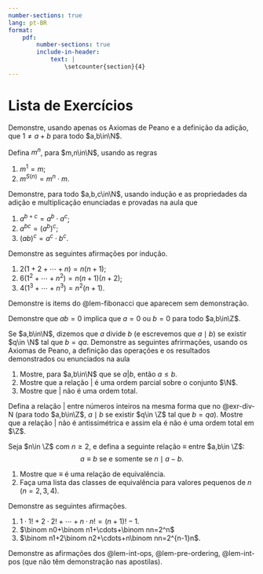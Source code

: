 ```yaml
---
number-sections: true
lang: pt-BR
format: 
    pdf:
        number-sections: true
        include-in-header:
            text: |
                \setcounter{section}{4}
---
```


# Lista de Exercícios

:::{#exr-}
Demonstre, usando apenas os Axiomas de Peano e a definição da adição, que $1\neq a+b$ para todo $a,b\in\N$. 
:::


:::{#exr-}
Defina $m^n$, para $m,n\in\N$, usando as regras 

1. $m^1=m$;
2. $m^{S(n)}=m^n\cdot m$.

Demonstre, para todo $a,b,c\in\N$, usando indução e as propriedades da adição e multiplicação enunciadas e provadas na aula que 

1. $a^{b+c}=a^b\cdot a^c$;
2. $a^{bc}=(a^b)^c$; 
3. $(ab)^c=a^c\cdot b^c$.
:::


:::{#exr-}
Demonstre as seguintes afirmações por indução.

1. $2(1+2+\cdots+n)=n(n+1)$;
2. $6(1^2+\cdots+n^2)=n(n+1)(n+2)$;
3. $4(1^3+\cdots+n^3)=n^2(n+1)$. 
:::

:::{#exr-}
Demonstre is items do @lem-fibonacci que aparecem sem demonstração. 
:::

:::{#exr-}
Demonstre que $ab=0$ implica que $a=0$ ou $b=0$ para todo $a,b\in\Z$. 
:::

:::{#exr-div-N}
Se $a,b\in\N$, dizemos que $a$ divide $b$ (e escrevemos que $a\mid b$) se existir $q\in \N$ tal que $b=qa$. Demonstre as seguintes afrirmações, 
usando  os Axiomas de Peano, a definição das operações e os resultados demonstrados ou enunciados na aula 

1. Mostre, para $a,b\in\N$ que se $a|b$,  então $a\leq b$.
2. Mostre que a relação $|$ é uma ordem parcial sobre o conjunto $\N$. 
3. Mostre que $|$ não é uma ordem total.
:::

:::{#exr-}
Defina a relação $|$ entre números inteiros na mesma forma que no @exr-div-N (para todo $a,b\in\Z$, $a\mid b$ se existir $q\in \Z$ tal que $b=qa$). 
Mostre que a relação $|$ não é antissimétrica e assim ela é não é uma ordem total em $\Z$.  
:::


:::{#exr-}
Seja $n\in \Z$ com $n\geq 2$, e defina a seguinte relação $\equiv$ entre $a,b\in \Z$:
$$
a\equiv b\mbox{ se e somente se }n\mid a-b.
$$

1. Mostre que $\equiv$ é uma relação de equivalência. 
2. Faça uma lista das classes de equivalência para valores pequenos de $n$ ($n=2,3,4$). 
:::

:::{#exr-}
Demonstre as seguintes afirmações.

1. $1\cdot 1!+2\cdot 2!+\cdots+n\cdot n!=(n+1)!-1$.
2. $\binom n0+\binom n1+\cdots+\binom nn=2^n$
3. $\binom n1+2\binom n2+\cdots+n\binom nn=2^{n-1}n$.
:::

:::{#exr-}
Demonstre as afirmações dos @lem-int-ops, @lem-pre-ordering, @lem-int-pos (que não têm demonstração nas apostilas). 
:::

